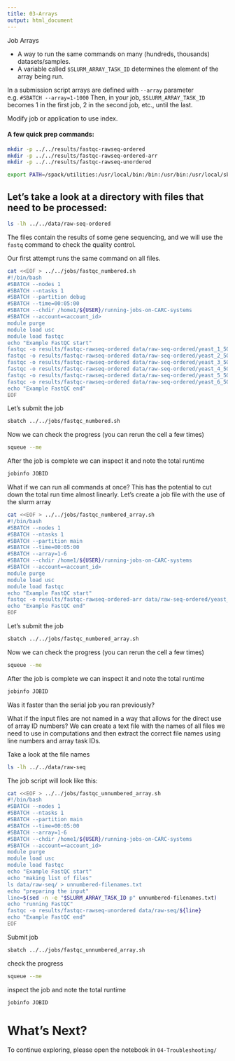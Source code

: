```yaml
---
title: 03-Arrays
output: html_document
---
```


Job Arrays

- A way to run the same commands on many (hundreds, thousands) datasets/samples.
- A variable called `$SLURM_ARRAY_TASK_ID` determines the element of the array being run.

In a submission script arrays are defined with `--array` parameter e.g. `#SBATCH --array=1-1000`
Then, in your job, `$SLURM_ARRAY_TASK_ID` becomes 1 in the first job, 2 in the second job, etc., until the last.

Modify job or application to use index.


#### A few quick prep commands:

```bash
mkdir -p ../../results/fastqc-rawseq-ordered
mkdir -p ../../results/fastqc-rawseq-ordered-arr
mkdir -p ../../results/fastqc-rawseq-unordered
```

```bash
export PATH=/spack/utilities:/usr/local/bin:/bin:/usr/bin:/usr/local/sbin:/usr/sbin
```

## Let's take a look at a directory with files that need to be processed:

```bash
ls -lh ../../data/raw-seq-ordered
```

The files contain the results of some gene sequencing, and we will use the `fastq` command to check the quality control.

Our first attempt runs the same command on all files.

```bash
cat <<EOF > ../../jobs/fastqc_numbered.sh
#!/bin/bash
#SBATCH --nodes 1
#SBATCH --ntasks 1
#SBATCH --partition debug
#SBATCH --time=00:05:00
#SBATCH --chdir /home1/${USER}/running-jobs-on-CARC-systems
#SBATCH --account=<account_id>
module purge
module load usc
module load fastqc
echo "Example FastQC start"
fastqc -o results/fastqc-rawseq-ordered data/raw-seq-ordered/yeast_1_50K.fastq
fastqc -o results/fastqc-rawseq-ordered data/raw-seq-ordered/yeast_2_50K.fastq
fastqc -o results/fastqc-rawseq-ordered data/raw-seq-ordered/yeast_3_50K.fastq
fastqc -o results/fastqc-rawseq-ordered data/raw-seq-ordered/yeast_4_50K.fastq
fastqc -o results/fastqc-rawseq-ordered data/raw-seq-ordered/yeast_5_50K.fastq
fastqc -o results/fastqc-rawseq-ordered data/raw-seq-ordered/yeast_6_50K.fastq
echo "Example FastQC end"
EOF
```

Let's submit the job

```bash
sbatch ../../jobs/fastqc_numbered.sh
```

Now we can check the progress (you can rerun the cell a few times)

```bash
squeue --me
```

After the job is complete we can inspect it and note the total runtime

```bash
jobinfo JOBID
```

What if we can run all commands at once? This has the potential to cut down the total run time almost linearly.
Let's create a job file with the use of the slurm array

```bash
cat <<EOF > ../../jobs/fastqc_numbered_array.sh
#!/bin/bash
#SBATCH --nodes 1
#SBATCH --ntasks 1
#SBATCH --partition main
#SBATCH --time=00:05:00
#SBATCH --array=1-6
#SBATCH --chdir /home1/${USER}/running-jobs-on-CARC-systems
#SBATCH --account=<account_id>
module purge
module load usc
module load fastqc
echo "Example FastQC start"
fastqc -o results/fastqc-rawseq-ordered-arr data/raw-seq-ordered/yeast_${SLURM_ARRAY_TASK_ID}_50K.fastq
echo "Example FastQC end"
EOF
```

Let's submit the job

```bash
sbatch ../../jobs/fastqc_numbered_array.sh
```

Now we can check the progress (you can rerun the cell a few times)

```bash
squeue --me
```

After the job is complete we can inspect it and note the total runtime

```bash
jobinfo JOBID
```

Was it faster than the serial job you ran previously?

What if the input files are not named in a way that allows for the direct use of array ID numbers?
We can create a text file with the names of all files we need to use in computations and then extract the correct file names using line numbers and array task IDs.

Take a look at the file names

```bash
ls -lh ../../data/raw-seq
```

The job script will look like this:

```bash
cat <<EOF > ../../jobs/fastqc_unnumbered_array.sh
#!/bin/bash
#SBATCH --nodes 1
#SBATCH --ntasks 1
#SBATCH --partition main
#SBATCH --time=00:05:00
#SBATCH --array=1-6
#SBATCH --chdir /home1/${USER}/running-jobs-on-CARC-systems
#SBATCH --account=<account_id>
module purge
module load usc
module load fastqc
echo "Example FastQC start"
echo "making list of files"
ls data/raw-seq/ > unnumbered-filenames.txt
echo "preparing the input"
line=$(sed -n -e "$SLURM_ARRAY_TASK_ID p" unnumbered-filenames.txt)
echo "running FastQC"
fastqc -o results/fastqc-rawseq-unordered data/raw-seq/${line}
echo "Example FastQC end"
EOF
```

Submit job

```bash
sbatch ../../jobs/fastqc_unnumbered_array.sh
```

check the progress

```bash
squeue --me
```

inspect the job and note the total runtime

```bash
jobinfo JOBID
```

# What's Next?

To continue exploring, please open the notebook in `04-Troubleshooting/`
